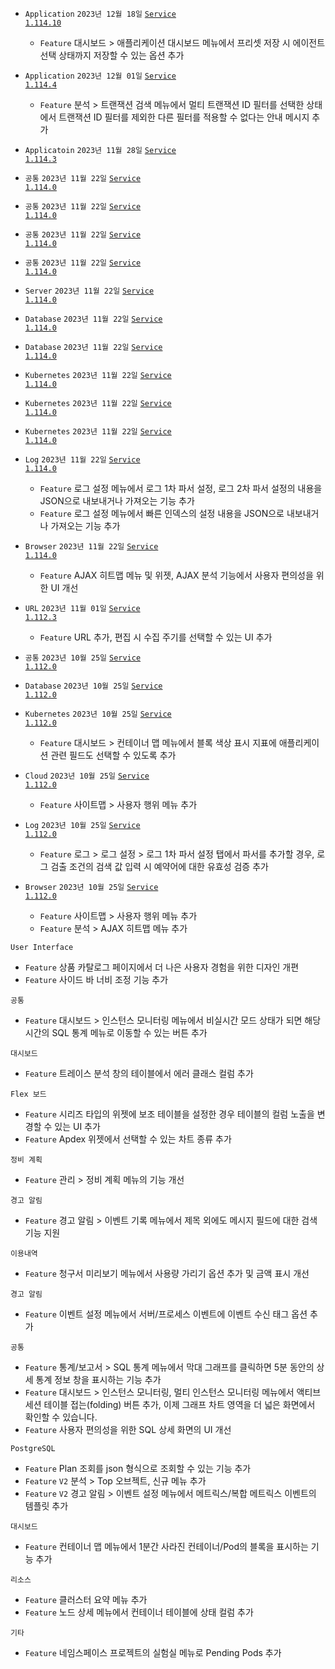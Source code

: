- <code class='changelog-overview'>Application</code>
<code class='changelog-date'>2023년 12월 18일</code> <code class='changelog-service'><a href="https://docs.whatap.io/release-notes/service/service-1_114_x">Service 1.114.10​</a></code>
  - <code class="Feature">Feature</code> <span class="uitext">대시보드</span> &gt; <span class="uitext">애플리케이션 대시보드</span> 메뉴에서 프리셋 저장 시 에이전트 선택 상태까지 저장할 수 있는 옵션 추가

- <code class='changelog-overview'>Application</code>
<code class='changelog-date'>2023년 12월 01일</code> <code class='changelog-service'><a href="https://docs.whatap.io/release-notes/service/service-1_114_x">Service 1.114.4​</a></code>
  - <code class="Feature">Feature</code> <span class="uitext">분석</span> &gt; <span class="uitext">트랜잭션 검색</span> 메뉴에서 <span class="uitext">멀티 트랜잭션 ID</span> 필터를 선택한 상태에서 <span class="uitext">트랜잭션 ID</span> 필터를 제외한 다른 필터를 적용할 수 없다는 안내 메시지 추가

- <code class='changelog-overview'>Applicatoin</code>
<code class='changelog-date'>2023년 11월 28일</code> <code class='changelog-service'><a href="https://docs.whatap.io/release-notes/service/service-1_114_x">Service 1.114.3​</a></code>

- <code class='changelog-overview'>공통</code>
<code class='changelog-date'>2023년 11월 22일</code> <code class='changelog-service'><a href="https://docs.whatap.io/release-notes/service/service-1_114_x">Service 1.114.0​</a></code>

- <code class='changelog-overview'>공통</code>
<code class='changelog-date'>2023년 11월 22일</code> <code class='changelog-service'><a href="https://docs.whatap.io/release-notes/service/service-1_114_x">Service 1.114.0​</a></code>

- <code class='changelog-overview'>공통</code>
<code class='changelog-date'>2023년 11월 22일</code> <code class='changelog-service'><a href="https://docs.whatap.io/release-notes/service/service-1_114_x">Service 1.114.0​</a></code>

- <code class='changelog-overview'>공통</code>
<code class='changelog-date'>2023년 11월 22일</code> <code class='changelog-service'><a href="https://docs.whatap.io/release-notes/service/service-1_114_x">Service 1.114.0​</a></code>

- <code class='changelog-overview'>Server</code>
<code class='changelog-date'>2023년 11월 22일</code> <code class='changelog-service'><a href="https://docs.whatap.io/release-notes/service/service-1_114_x">Service 1.114.0​</a></code>

- <code class='changelog-overview'>Database</code>
<code class='changelog-date'>2023년 11월 22일</code> <code class='changelog-service'><a href="https://docs.whatap.io/release-notes/service/service-1_114_x">Service 1.114.0​</a></code>

- <code class='changelog-overview'>Database</code>
<code class='changelog-date'>2023년 11월 22일</code> <code class='changelog-service'><a href="https://docs.whatap.io/release-notes/service/service-1_114_x">Service 1.114.0​</a></code>

- <code class='changelog-overview'>Kubernetes</code>
<code class='changelog-date'>2023년 11월 22일</code> <code class='changelog-service'><a href="https://docs.whatap.io/release-notes/service/service-1_114_x">Service 1.114.0​</a></code>

- <code class='changelog-overview'>Kubernetes</code>
<code class='changelog-date'>2023년 11월 22일</code> <code class='changelog-service'><a href="https://docs.whatap.io/release-notes/service/service-1_114_x">Service 1.114.0​</a></code>

- <code class='changelog-overview'>Kubernetes</code>
<code class='changelog-date'>2023년 11월 22일</code> <code class='changelog-service'><a href="https://docs.whatap.io/release-notes/service/service-1_114_x">Service 1.114.0​</a></code>

- <code class='changelog-overview'>Log</code>
<code class='changelog-date'>2023년 11월 22일</code> <code class='changelog-service'><a href="https://docs.whatap.io/release-notes/service/service-1_114_x">Service 1.114.0​</a></code>
  - <code class="Feature">Feature</code> <span class="uitext">로그 설정</span> 메뉴에서 <span class="uitext">로그 1차 파서 설정</span>, <span class="uitext">로그 2차 파서 설정</span>의 내용을 JSON으로 내보내거나 가져오는 기능 추가
  - <code class="Feature">Feature</code> <span class="uitext">로그 설정</span> 메뉴에서 <span class="uitext">빠른 인덱스</span>의 설정 내용을 JSON으로 내보내거나 가져오는 기능 추가

- <code class='changelog-overview'>Browser</code>
<code class='changelog-date'>2023년 11월 22일</code> <code class='changelog-service'><a href="https://docs.whatap.io/release-notes/service/service-1_114_x">Service 1.114.0​</a></code>
  - <code class="Feature">Feature</code> <span class="uitext">AJAX 히트맵</span> 메뉴 및 위젯, <span class="uitext">AJAX</span> <span class="uitext">분석</span> 기능에서 사용자 편의성을 위한 UI 개선

- <code class='changelog-overview'>URL</code>
<code class='changelog-date'>2023년 11월 01일</code> <code class='changelog-service'><a href="https://docs.whatap.io/release-notes/service/service-1_112_x">Service 1.112.3​</a></code>
  - <code class="Feature">Feature</code> URL 추가, 편집 시 <span class="uitext">수집 주기</span>를 선택할 수 있는 UI 추가

- <code class='changelog-overview'>공통</code>
<code class='changelog-date'>2023년 10월 25일</code> <code class='changelog-service'><a href="https://docs.whatap.io/release-notes/service/service-1_112_x">Service 1.112.0​</a></code>

- <code class='changelog-overview'>Database</code>
<code class='changelog-date'>2023년 10월 25일</code> <code class='changelog-service'><a href="https://docs.whatap.io/release-notes/service/service-1_112_x">Service 1.112.0​</a></code>

- <code class='changelog-overview'>Kubernetes</code>
<code class='changelog-date'>2023년 10월 25일</code> <code class='changelog-service'><a href="https://docs.whatap.io/release-notes/service/service-1_112_x">Service 1.112.0​</a></code>
  - <code class="Feature">Feature</code> <span class="uitext">대시보드</span> &gt; <span class="uitext">컨테이너 맵</span> 메뉴에서 블록 색상 표시 지표에 애플리케이션 관련 필드도 선택할 수 있도록 추가

- <code class='changelog-overview'>Cloud</code>
<code class='changelog-date'>2023년 10월 25일</code> <code class='changelog-service'><a href="https://docs.whatap.io/release-notes/service/service-1_112_x">Service 1.112.0​</a></code>
  - <code class="Feature">Feature</code> <span class="uitext">사이트맵</span> &gt; <span class="uitext">사용자 행위</span> 메뉴 추가

- <code class='changelog-overview'>Log</code>
<code class='changelog-date'>2023년 10월 25일</code> <code class='changelog-service'><a href="https://docs.whatap.io/release-notes/service/service-1_112_x">Service 1.112.0​</a></code>
  - <code class="Feature">Feature</code> <span class="uitext">로그</span> &gt; <span class="uitext">로그 설정</span> &gt; <span class="uitext">로그 1차 파서 설정</span> 탭에서 파서를 추가할 경우, <span class="uitext">로그 검출 조건</span>의 검색 값 입력 시 예약어에 대한 유효성 검증 추가

- <code class='changelog-overview'>Browser</code>
<code class='changelog-date'>2023년 10월 25일</code> <code class='changelog-service'><a href="https://docs.whatap.io/release-notes/service/service-1_112_x">Service 1.112.0​</a></code>
  - <code class="Feature">Feature</code> <span class="uitext">사이트맵</span> &gt; <span class="uitext">사용자 행위</span> 메뉴 추가
  - <code class="Feature">Feature</code> <span class="uitext">분석</span> &gt; <span class="uitext">AJAX 히트맵</span> 메뉴 추가

<code class='changelog-overview'>User Interface</code>
  - <code class="Feature">Feature</code> <span class="uitext">상품 카탈로그</span> 페이지에서 더 나은 사용자 경험을 위한 디자인 개편
  - <code class="Feature">Feature</code> 사이드 바 너비 조정 기능 추가

<code class='changelog-overview'>공통</code>
  - <code class="Feature">Feature</code> <span class="uitext">대시보드</span> &gt; <span class="uitext">인스턴스 모니터링</span> 메뉴에서 비실시간 모드 상태가 되면 해당 시간의 <span class="uitext">SQL 통계</span> 메뉴로 이동할 수 있는 버튼 추가

<code class='changelog-overview'>대시보드</code>
  - <code class="Feature">Feature</code> <span class="uitext">트레이스 분석</span> 창의 테이블에서 <span class="uitext">에러 클래스</span> 컬럼 추가

<code class='changelog-overview'>Flex 보드</code>
  - <code class="Feature">Feature</code> 시리즈 타입의 위젯에 보조 테이블을 설정한 경우 테이블의 컬럼 노출을 변경할 수 있는 UI 추가
  - <code class="Feature">Feature</code> Apdex 위젯에서 선택할 수 있는 차트 종류 추가

<code class='changelog-overview'>정비 계획</code>
  - <code class="Feature">Feature</code> <span class="uitext">관리</span> &gt; <span class="uitext">정비 계획</span> 메뉴의 기능 개선

<code class='changelog-overview'>경고 알림</code>
  - <code class="Feature">Feature</code> <span class="uitext">경고 알림</span> &gt; <span class="uitext">이벤트 기록</span> 메뉴에서 제목 외에도 메시지 필드에 대한 검색 기능 지원

<code class='changelog-overview'>이용내역</code>
  - <code class="Feature">Feature</code> <span class="uitext">청구서 미리보기</span> 메뉴에서 사용량 가리기 옵션 추가 및 금액 표시 개선

<code class='changelog-overview'>경고 알림</code>
  - <code class="Feature">Feature</code> <span class="uitext">이벤트 설정</span> 메뉴에서 서버/프로세스 이벤트에 <span class="uitext">이벤트 수신 태그</span> 옵션 추가

<code class='changelog-overview'>공통</code>
  - <code class="Feature">Feature</code> <span class="uitext">통계/보고서</span> &gt; <span class="uitext">SQL 통계</span> 메뉴에서 막대 그래프를 클릭하면 5분 동안의 상세 통계 정보 창을 표시하는 기능 추가
  - <code class="Feature">Feature</code> <span class="uitext">대시보드</span> &gt; <span class="uitext">인스턴스 모니터링</span>, <span class="uitext">멀티 인스턴스 모니터링</span> 메뉴에서 <span class="uitext">액티브 세션</span> 테이블 접는(folding) 버튼 추가, 이제 그래프 차트 영역을 더 넓은 화면에서 확인할 수 있습니다.
  - <code class="Feature">Feature</code> 사용자 편의성을 위한 <span class="uitext">SQL 상세</span> 화면의 UI 개선

<code class='changelog-overview'>PostgreSQL</code>
  - <code class="Feature">Feature</code> Plan 조회를 json 형식으로 조회할 수 있는 기능 추가
  - <code class="Feature">Feature</code> <code class="my">V2</code> <span class="uitext">분석</span> &gt; <span class="uitext">Top 오브젝트</span>, 신규 메뉴 추가
  - <code class="Feature">Feature</code> <code class="my">V2</code> <span class="uitext">경고 알림</span> &gt; <span class="uitext">이벤트 설정</span> 메뉴에서 메트릭스/복합 메트릭스 이벤트의 템플릿 추가

<code class='changelog-overview'>대시보드</code>
  - <code class="Feature">Feature</code> <span class="uitext">컨테이너 맵</span> 메뉴에서 1분간 사라진 컨테이너/Pod의 블록을 표시하는 기능 추가

<code class='changelog-overview'>리소스</code>
  - <code class="Feature">Feature</code> <span class="uitext">클러스터 요약</span> 메뉴 추가
  - <code class="Feature">Feature</code> <span class="uitext">노드 상세</span> 메뉴에서 <span class="uitext">컨테이너</span> 테이블에 <span class="uitext">상태</span> 컬럼 추가

<code class='changelog-overview'>기타</code>
  - <code class="Feature">Feature</code> 네임스페이스 프로젝트의 실험실 메뉴로 <span class="uitext">Pending Pods</span> 추가